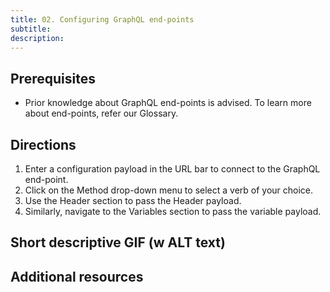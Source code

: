```yaml
---
title: 02. Configuring GraphQL end-points
subtitle:
description:
---
```


## Prerequisites

- Prior knowledge about GraphQL end-points is advised.
To learn more about end-points, refer our Glossary.

## Directions

1. Enter a configuration payload in the URL bar to connect to the GraphQL end-point.
2. Click on the Method drop-down menu to select a verb of your choice.
3. Use the Header section to pass the Header payload.
4. Similarly, navigate to the Variables section to pass the variable payload.

## Short descriptive GIF (w ALT text)

## Additional resources
